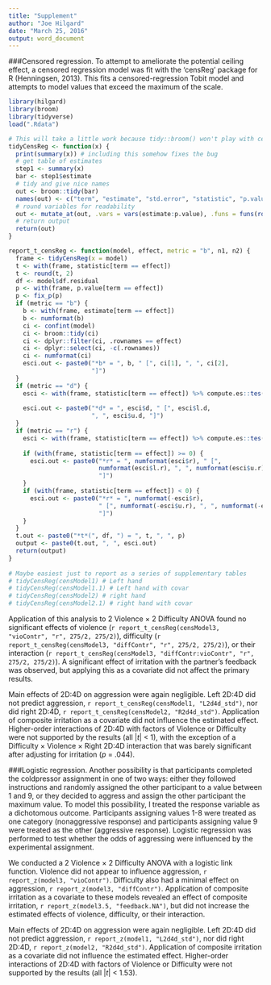 ```yaml
---
title: "Supplement"
author: "Joe Hilgard"
date: "March 25, 2016"
output: word_document
---
```


<!--- This is a chore because broom::tidy doesn't work on censReg objects, so I can't use hilgard::report_t() --->

###Censored regression. 
To attempt to ameliorate the potential ceiling effect, a censored regression model was fit with the ‘censReg’ package for R (Henningsen, 2013). This fits a censored-regression Tobit model and attempts to model values that exceed the maximum of the scale.

```r
library(hilgard)
library(broom)
library(tidyverse)
load(".Rdata")

# This will take a little work because tidy::broom() won't play with censReg
tidyCensReg <- function(x) {
  print(summary(x)) # including this somehow fixes the bug
  # get table of estimates
  step1 <- summary(x)
  bar <- step1$estimate
  # tidy and give nice names
  out <- broom::tidy(bar)
  names(out) <- c("term", "estimate", "std.error", "statistic", "p.value")
  # round variables for readability
  out <- mutate_at(out, .vars = vars(estimate:p.value), .funs = funs(round(., 3)))
  # return output
  return(out)
}

report_t_censReg <- function(model, effect, metric = "b", n1, n2) {
  frame <- tidyCensReg(x = model)
  t <- with(frame, statistic[term == effect])
  t <- round(t, 2)
  df <- model$df.residual
  p <- with(frame, p.value[term == effect])
  p <- fix_p(p)
  if (metric == "b") {
    b <- with(frame, estimate[term == effect])
    b <- numformat(b)
    ci <- confint(model)
    ci <- broom::tidy(ci)
    ci <- dplyr::filter(ci, .rownames == effect)
    ci <- dplyr::select(ci, -c(.rownames))
    ci <- numformat(ci)
    esci.out <- paste0("*b* = ", b, " [", ci[1], ", ", ci[2], 
                       "]")
  }
  if (metric == "d") {
    esci <- with(frame, statistic[term == effect]) %>% compute.es::tes(n1, 
                                                                       n2, verbose = F)
    esci.out <- paste0("*d* = ", esci$d, " [", esci$l.d, 
                       ", ", esci$u.d, "]")
  }
  if (metric == "r") {
    esci <- with(frame, statistic[term == effect]) %>% compute.es::tes(n1, 
                                                                       n2, verbose = F)
    if (with(frame, statistic[term == effect]) >= 0) {
      esci.out <- paste0("*r* = ", numformat(esci$r), " [", 
                         numformat(esci$l.r), ", ", numformat(esci$u.r), 
                         "]")
    }
    if (with(frame, statistic[term == effect]) < 0) {
      esci.out <- paste0("*r* = ", numformat(-esci$r), 
                         " [", numformat(-esci$u.r), ", ", numformat(-esci$l.r), 
                         "]")
    }
  }
  t.out <- paste0("*t*(", df, ") = ", t, ", ", p)
  output <- paste0(t.out, ", ", esci.out)
  return(output)
}
  
# Maybe easiest just to report as a series of supplementary tables
# tidyCensReg(censModel1) # Left hand
# tidyCensReg(censModel1.1) # Left hand with covar
# tidyCensReg(censModel2) # right hand
# tidyCensReg(censModel2.1) # right hand with covar
```

Application of this analysis to 2 Violence × 2 Difficulty ANOVA found no significant effects of violence (`r report_t_censReg(censModel3, "vioContr", "r", 275/2, 275/2)`), difficulty (`r report_t_censReg(censModel3, "diffContr", "r", 275/2, 275/2)`), or their interaction (`r report_t_censReg(censModel3, "diffContr:vioContr", "r", 275/2, 275/2)`). A significant effect of irritation with the partner's feedback was observed, but applying this as a covariate did not affect the primary results.

Main effects of 2D:4D on aggression were again negligible. Left 2D:4D did not predict aggression, `r report_t_censReg(censModel1, "L2d4d_std")`, nor did right 2D:4D, `r report_t_censReg(censModel2, "R2d4d_std")`. Application of composite irritation as a covariate did not influence the estimated effect. Higher-order interactions of 2D:4D with factors of Violence or Difficulty were not supported by the results (all |*t*| < 1), with the exception of a Difficulty × Violence × Right 2D:4D interaction that was barely significant after adjusting for irritation (*p* = .044).


<!-- Is something wrong with my report_z function -->
###Logistic regression. 
Another possibility is that participants completed the coldpressor assignment in one of two ways: either they followed instructions and randomly assigned the other participant to a value between 1 and 9, or they decided to aggress and assign the other participant the maximum value. To model this possibility, I treated the response variable as a dichotomous outcome. Participants assigning values 1-8 were treated as one category (nonaggressive response) and participants assigning value 9 were treated as the other (aggressive response). Logistic regression was performed to test whether the odds of aggressing were influenced by the experimental assignment.

We conducted a 2 Violence × 2 Difficulty ANOVA with a logistic link function. Violence did not appear to influence aggression, `r report_z(model3, "vioContr")`. Difficulty also had a minimal effect on aggression, `r report_z(model3, "diffContr")`.	Application of composite irritation as a covariate to these models revealed an effect of composite irritation, `r report_z(model3.5, "feedback.NA")`, but did not increase the estimated effects of violence, difficulty, or their interaction.

Main effects of 2D:4D on aggression were again negligible. Left 2D:4D did not predict aggression, `r report_z(model1, "L2d4d_std")`, nor did right 2D:4D, `r report_z(model2, "R2d4d_std")`. Application of composite irritation as a covariate did not influence the estimated effect. Higher-order interactions of 2D:4D with factors of Violence or Difficulty were not supported by the results (all |*t*| < 1.53).